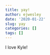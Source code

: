 ```yaml
---
title: yay!
author: ejwesley
date: '2020-01-22'
slug: yay
categories: []
tags: []
---
```

 I love Kyle!